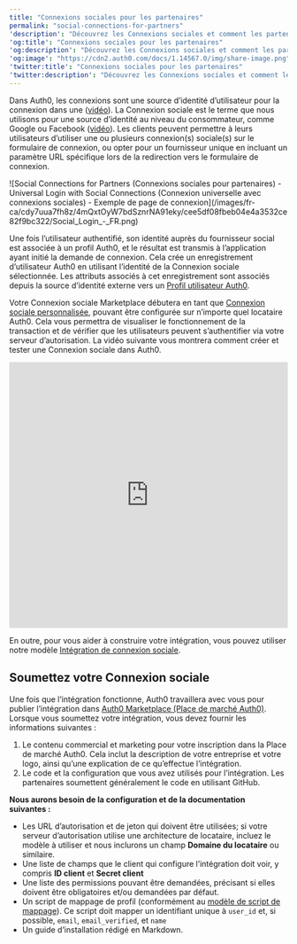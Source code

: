 ---
title: "Connexions sociales pour les partenaires"
permalink: "social-connections-for-partners"
'description': "Découvrez les Connexions sociales et comment les partenaires d’Auth0 Marketplace peuvent les utiliser, les créer et les tester."
'og:title': "Connexions sociales pour les partenaires"
'og:description': "Découvrez les Connexions sociales et comment les partenaires d’Auth0 Marketplace peuvent les utiliser, les créer et les tester."
'og:image': "https://cdn2.auth0.com/docs/1.14567.0/img/share-image.png"
'twitter:title': "Connexions sociales pour les partenaires"
'twitter:description': "Découvrez les Connexions sociales et comment les partenaires d’Auth0 Marketplace peuvent les utiliser, les créer et les tester."
---

Dans Auth0, les connexions sont une source d’identité d’utilisateur pour la connexion dans une ([vidéo](https://auth0-1.wistia.com/medias/tet170a1vt)). La Connexion sociale est le terme que nous utilisons pour une source d’identité au niveau du consommateur, comme Google ou Facebook ([vidéo](https://auth0-1.wistia.com/medias/5kshjcduya)). Les clients peuvent permettre à leurs utilisateurs d’utiliser une ou plusieurs connexion(s) sociale(s) sur le formulaire de connexion, ou opter pour un fournisseur unique en incluant un paramètre URL spécifique lors de la redirection vers le formulaire de connexion.

<Frame>![Social Connections for Partners (Connexions sociales pour partenaires) - Universal Login with Social Connections (Connexion universelle avec connexions sociales) - Exemple de page de connexion](/images/fr-ca/cdy7uua7fh8z/4mQxtOyW7bdSznrNA91eky/cee5df08fbeb04e4a3532ce82f9bc322/Social_Login_-_FR.png)</Frame>

Une fois l’utilisateur authentifié, son identité auprès du fournisseur social est associée à un profil Auth0, et le résultat est transmis à l’application ayant initié la demande de connexion. Cela crée un enregistrement d’utilisateur Auth0 en utilisant l’identité de la Connexion sociale sélectionnée. Les attributs associés à cet enregistrement sont associés depuis la source d’identité externe vers un [Profil utilisateur Auth0](/docs/fr-ca/manage-users/user-accounts/user-profiles/normalized-user-profiles).

Votre Connexion sociale Marketplace débutera en tant que [Connexion sociale personnalisée](/docs/fr-ca/authenticate/identity-providers/social-identity-providers/oauth2), pouvant être configurée sur n’importe quel locataire Auth0. Cela vous permettra de visualiser le fonctionnement de la transaction et de vérifier que les utilisateurs peuvent s’authentifier via votre serveur d’autorisation. La vidéo suivante vous montrera comment créer et tester une Connexion sociale dans Auth0.

<iframe src="https://www.loom.com/embed/7b96384fe5534527862463f2adfde3a5" frameborder="0" webkitallowfullscreen="" mozallowfullscreen="" allowfullscreen="" width="100%" height="480"></iframe>

En outre, pour vous aider à construire votre intégration, vous pouvez utiliser notre modèle [Intégration de connexion sociale](https://github.com/auth0-marketplace/TEMPLATE-social-connection).

## Soumettez votre Connexion sociale

Une fois que l’intégration fonctionne, Auth0 travaillera avec vous pour publier l’intégration dans [Auth0 Marketplace (Place de marché Auth0)](http://marketplace.auth0.com/). Lorsque vous soumettez votre intégration, vous devez fournir les informations suivantes :

1. Le contenu commercial et marketing pour votre inscription dans la Place de marché Auth0. Cela inclut la description de votre entreprise et votre logo, ainsi qu’une explication de ce qu’effectue l’intégration.
2. Le code et la configuration que vous avez utilisés pour l’intégration. Les partenaires soumettent généralement le code en utilisant GitHub.

**Nous aurons besoin de la configuration et de la documentation suivantes :**

* Les URL d’autorisation et de jeton qui doivent être utilisées; si votre serveur d’autorisation utilise une architecture de locataire, incluez le modèle à utiliser et nous inclurons un champ **Domaine du locataire** ou similaire.
* Une liste de champs que le client qui configure l’intégration doit voir, y compris **ID client** et **Secret client**
* Une liste des permissions pouvant être demandées, précisant si elles doivent être obligatoires et/ou demandées par défaut.
* Un script de mappage de profil (conformément au [modèle de script de mappage](https://gist.github.com/joshcanhelp/26e1fc3581d2ced737c4f50a694ea10f)). Ce script doit mapper un identifiant unique à `user_id`  et, si possible, `email`, `email_verified`, et `name`
* Un guide d’installation rédigé en Markdown.